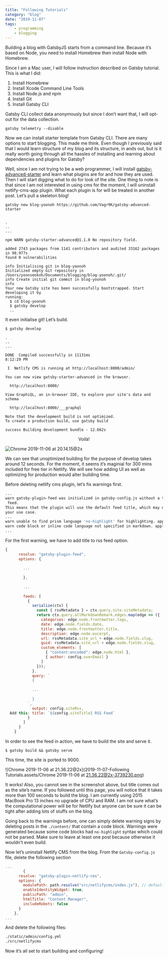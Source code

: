 ```yaml
---
title: "Following Tutorials"
category: "blog"
date: "2019-11-07"
tags:
    - programming
    - blogging
---
```




Building a blog with GatsbyJS starts from a command line. Because it’s based on Node, you need to install Homebrew then install Node with Homebrew.

Since I am a Mac user, I will follow instruction described on Gatsby tutorial. This is what I did:

1. Install Homebrew
2. Install Xcode Command Line Tools
3. Install Node.js and npm
4. Install Git
5. Install Gatsby CLI

Gatsby CLI collect data anonymously but since I don’t want that, I will opt-out for the data collection.



```Shell
gatsby telemetry --disable
```

Now we can install starter template from Gatsby CLI. There are many options to start blogging. This made me think. Even though I previously said that I would learn structure of my blog and its structure, in ands out, but is it really worth going through all the hassles of installing and learning about dependencies and plugins for Gatsby?

Well, since I am not trying to be a web programmer, I will install [gatsby-advanced-starter](https://www.gatsbyjs.org/starters/Vagr9K/gatsby-advanced-starter/) and learn what plugins are for and how they are used. Then I will start digging what to do for look of the site. One thing to note is that since I am not interested in using cms for the moment, I will uninstall netlify-cms-app plugin. What each plugin is for will be treated in another post. Let’s pull a skeleton blog!



```Shell
gatsby new blog-yoonoh https://github.com/Vagr9K/gatsby-advanced-starter
```



```Shell

.
..
...

npm WARN gatsby-starter-advanced@1.1.0 No repository field.

added 2743 packages from 1141 contributors and audited 33162 packages in 98.977s
found 0 vulnerabilities

info Initialising git in blog-yoonoh
Initialized empty Git repository in /Users/yoonseokoh/Documents/blogging/blog-yoonoh/.git/
info Create initial git commit in blog-yoonoh
info
Your new Gatsby site has been successfully bootstrapped. Start developing it by
running:
  $ cd blog-yoonoh
  $ gatsby develop
  ..
```



It even initialise git! Let’s build.



```Shell
$ gatsby develop

.
..
...

DONE  Compiled successfully in 11131ms                               8:12:29 PM
⠀
 I  Netlify CMS is running at http://localhost:8000/admin/
⠀
You can now view gatsby-starter-advanced in the browser.
⠀
  http://localhost:8000/
⠀
View GraphiQL, an in-browser IDE, to explore your site's data and schema
⠀
  http://localhost:8000/___graphql
⠀
Note that the development build is not optimized.
To create a production build, use gatsby build
⠀
success Building development bundle - 12.662s

```



<center>Voilà!</center>

![Chrome 2019-11-06 at 20.14.15@2x](./pic1.png)



We can see that unoptimized building for the purpose of develop takes around 12 seconds. For the moment, it seems it’s maginial for 300 mins included for free tier in Netlify. We will see how adding UI as well as optimizing for production would alter building time.

Before deleting netlify cms plugin, let’s fix warnings first.



```bash
...
warn gatsby-plugin-feed was initialized in gatsby-config.js without a title in a
 feed.
This means that the plugin will use the default feed title, which may not match
your use case.
...
warn unable to find prism language 'no-highlight' for highlighting. applying
warn code block or inline code language not specified in markdown. applying
...
```



For the first warning, we have to add title to rss feed option.



```javascript
{
      resolve: "gatsby-plugin-feed",
      options: {
      
        ...
        
        },
        
        ...
        
        feeds: [
          {
            serialize(ctx) {
              const { rssMetadata } = ctx.query.site.siteMetadata;
              return ctx.query.allMarkdownRemark.edges.map(edge => ({
                categories: edge.node.frontmatter.tags,
                date: edge.node.fields.date,
                title: edge.node.frontmatter.title,
                description: edge.node.excerpt,
                url: rssMetadata.site_url + edge.node.fields.slug,
                guid: rssMetadata.site_url + edge.node.fields.slug,
                custom_elements: [
                  { "content:encoded": edge.node.html },
                  { author: config.userEmail }
                ]
              }));
            },
            query: `
            {
            
            ...
            
            }
          `,
            output: config.siteRss,
  Add this: title: `${config.siteTitle} RSS Feed`
          }
        ]
      }
    }
```



In order to see the feed in action, we have to build the site and serve it.



```Shell
$ gatsby build && gatsby serve
```

This time, the site is ported to 9000.



![Chrome 2019-11-06 at 21.36.22@2x](2019-11-07-Following Tutorials.assets/Chrome 2019-11-06 at 21.36.22@2x-3739230.png)



It works! Also, you cannot see in the screenshot above, but title comes out as the site’s name. If you followed until this page, you will notice that it takes more than 100 seconds to build the blog. I am currently using 2015 MacBook Pro 13 inches no upgrade of CPU and RAM. I am not sure what’s the computational power will be for Netlify but anyone can be sure it can be tight after adding lots of stuffs on the blog.

Going back to the warnings before, one can simply delete warning signs by deleting posts in the `./content/` that contain a code block. Warnings were generated because some code blocks had `no-highlight` syntax which could not be parsed. Make sure to leave at least one post because otherwise it wouldn’t even build.

Now let’s uninstall Netlify CMS from the blog. From the `Gatsby-config.js` file, delete the following section



```javascript
...
		{
      resolve: "gatsby-plugin-netlify-cms",
      options: {
        modulePath: path.resolve("src/netlifycms/index.js"), // default: undefined
        enableIdentityWidget: true,
        publicPath: "admin",
        htmlTitle: "Content Manager",
        includeRobots: false
      }
    },
...
```



And delete the following files:



```bash
./static/admin/config.yml
./src/netlifycms
```



Now it’s all set to start building and configuring!
